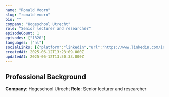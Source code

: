 ```yaml
---
name: "Ronald Voorn"
slug: "ronald-voorn"
bio: ""
company: "Hogeschool Utrecht"
role: "Senior lecturer and researcher"
episodeCount: 1
episodes: ["1820"]
languages: ["nl"]
socialLinks: [{"platform":"linkedin","url":"https://www.linkedin.com/in/ronaldvoorn/"}]
createdAt: 2025-06-12T13:23:09.000Z
updatedAt: 2025-06-12T13:50:33.000Z
---
```


## Professional Background

**Company**: Hogeschool Utrecht
**Role**: Senior lecturer and researcher
